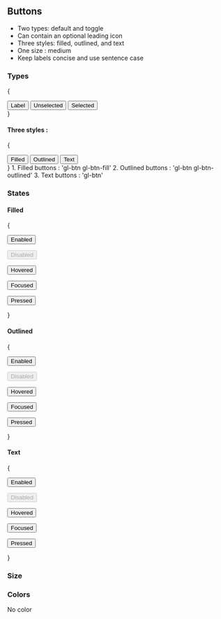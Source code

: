 
## Buttons

- Two types: default and toggle
- Can contain an optional leading icon
- Three styles: filled, outlined, and text
- One size : medium
- Keep labels concise and use sentence case

### Types

{<div>

<button className="gl-btn">
  <PiGraph className="" /> Label
</button>

<button className="">
  <PiGraph className="" /> Unselected
</button>

<button className="">
  <PiGraph className="" /> Selected
</button>

</div>}

#### Three styles :

{<div className='w-auto d-flex d-flex justify-content-evenly p-5 gl-container-highest-bg'>

<button className="gl-btn gl-btn-fill">
  <PiGraph className="" /> Filled
</button>

<button className="gl-btn gl-btn-outline">
  <PiGraph className="" /> Outlined
</button>

<button className="gl-btn">
  <PiGraph className="" /> Text
</button>
</div>}
1. Filled buttons : 'gl-btn gl-btn-fill'
2. Outlined buttons : 'gl-btn gl-btn-outlined'
3. Text buttons : 'gl-btn'

### States

#### Filled

{<div className='w-auto d-flex d-flex justify-content-evenly p-5 gl-container-highest-bg'>

<button className="gl-btn gl-btn-fill">Enabled</button>

<button className="gl-btn gl-btn-fill" disabled>
  Disabled
</button>

<button className="gl-btn gl-btn-fill gl-btn-fill-hovered">Hovered</button>

<button className="gl-btn gl-btn-fill gl-btn-fill-focused">Focused</button>

<button className="gl-btn gl-btn-fill gl-btn-fill-pressed">Pressed</button>
</div>}

#### Outlined

{<div className='w-auto d-flex d-flex justify-content-evenly p-5 gl-container-highest-bg'>

<button className="gl-btn gl-btn-outline">Enabled</button>

<button className="gl-btn gl-btn-outline" disabled>
  Disabled
</button>

<button className="gl-btn gl-btn-outline gl-btn-hovered">Hovered</button>

<button className="gl-btn gl-btn-outline gl-btn-focused">Focused</button>

<button className="gl-btn gl-btn-outline gl-btn-outline-pressed">Pressed</button>
</div>}

#### Text

{<div className='w-auto d-flex d-flex justify-content-evenly p-5 gl-container-highest-bg'>

<button className="gl-btn">Enabled</button>

<button className="gl-btn" disabled>
  Disabled
</button>

<button className="gl-btn gl-btn-hovered">Hovered</button>

<button className="gl-btn gl-btn-focused">Focused</button>

<button className="gl-btn gl-btn-pressed">Pressed</button>
</div>}

### Size

### Colors

No color
